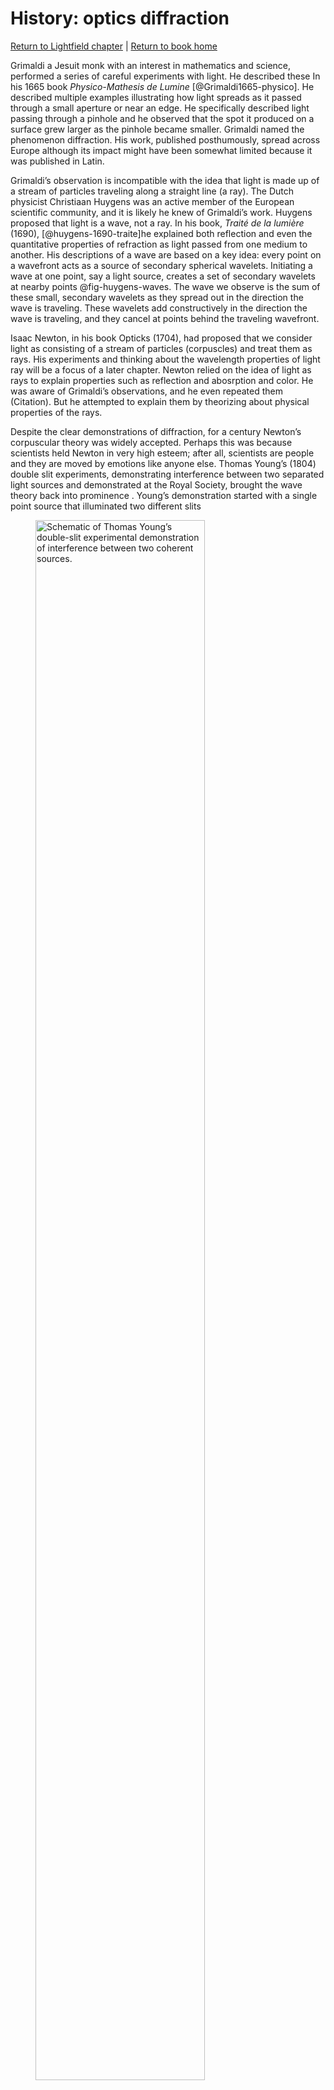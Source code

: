 # History: optics diffraction {#sec-history-diffraction .unnumbered}

[Return to Lightfield chapter](../chapters/lightfields.html) \| [Return to book home](../index.html)

Grimaldi a Jesuit monk with an interest in mathematics and science, performed a series of careful experiments with light. He described these In his 1665 book *Physico-Mathesis de Lumine* [@Grimaldi1665-physico]. He described multiple examples illustrating how light spreads as it passed through a small aperture or near an edge. He specifically described light passing through a pinhole and he observed that the spot it produced on a surface grew larger as the pinhole became smaller. Grimaldi named the phenomenon diffraction. His work, published posthumously, spread across Europe although its impact might have been somewhat limited because it was published in Latin.

Grimaldi's observation is incompatible with the idea that light is made up of a stream of particles traveling along a straight line (a ray). The Dutch physicist Christiaan Huygens was an active member of the European scientific community, and it is likely he knew of Grimaldi's work. Huygens proposed that light is a wave, not a ray. In his book, *Traité de la lumière* (1690), [@huygens-1690-traite]he explained both reflection and even the quantitative properties of refraction as light passed from one medium to another. His descriptions of a wave are based on a key idea: every point on a wavefront acts as a source of secondary spherical wavelets. Initiating a wave at one point, say a light source, creates a set of secondary wavelets at nearby points @fig-huygens-waves. The wave we observe is the sum of these small, secondary wavelets as they spread out in the direction the wave is traveling. These wavelets add constructively in the direction the wave is traveling, and they cancel at points behind the traveling wavefront.

Isaac Newton, in his book Opticks (1704), had proposed that we consider light as consisting of a stream of particles (corpuscles) and treat them as rays. His experiments and thinking about the wavelength properties of light ray will be a focus of a later chapter. Newton relied on the idea of light as rays to explain properties such as reflection and abosrption and color. He was aware of Grimaldi's observations, and he even repeated them (Citation). But he attempted to explain them by theorizing about physical properties of the rays.

Despite the clear demonstrations of diffraction, for a century Newton's corpuscular theory was widely accepted. Perhaps this was because scientists held Newton in very high esteem; after all, scientists are people and they are moved by emotions like anyone else. Thomas Young's (1804) double slit experiments, demonstrating interference between two separated light sources and demonstrated at the Royal Society, brought the wave theory back into prominence . Young's demonstration started with a single point source that illuminated two different slits

![Schematic of Thomas Young's double-slit experimental demonstration of interference between two coherent sources.](/images/lightfields/01-young-interference-0.png){#fig-young-doubleslit fig-align="center" width="80%"}

Because the two slits are illuminated by a common source, the wave theory would suggest that their wavefronts are coherent (in synchrony) with one another. The corpuscular theory, in contrast, would simply suggest that their are different particles headed to the two slits with no particular connection.

Young measured the image formed by the two slits, and he showed that it had a distinct spatial structure of light and dark bands. We can understand these bands as arising from the spatial summation of the coherent waves arising from the two slits. He understood this well, and the wave concept is illustrated in his original publication for the Royal Society.

As one might expect in science, there was resistance to the shift. It was the work of August Fresnel who provided a mathematical foundation for explaining Huygens' principle as well as additional experimental evidence (see Jenkins and White discussion on this point). Accepting the idea that light was a wave paved the way for Maxwell's unified theory of light, electric fields, and magnetic fields expressed in his famous equations describing the electromagnetic spectrum. These concepts and equations are the foundation of much physics and engineering. For more of the history, which is wonderful, click here.

Hindsight is much clearer than foresight, and in a way it is surprising that the wave theory was ignored for so long. Consider the simple experiment illustrated in Figure \autoref{fig:rays-waves}. The image shows a collimated source, perhaps created by a point source at some distance from a pinhole. According to the Newton's corpuscular theory (rays), a person standing to the side would not see the light: the rays would continue straight and none would arrive to the viewer's eyes (panel A). Yet a simple experiment reveals that the the pinhole light can be seen from the side, or indeed from many positions. The light emerging from the pinhole must be spreading in many directions (panel B). The pinhole reveals 'secondary wave source', just as Huygens theory said.

Ray tracing is a useful computer graphics for making images, and in some conditions when the aperture is large and a lens is inserted, the role of diffraction may not be a big factor. But for these small entrance pupils diffraction is a large effect.

The thin lens, thick lens and all that into Chapter 02 Optics. \## Diffraction: the phenomenon

Perfect for explaining which is larger, diffraction or the size of the hole. Short and clear. Robert Cruikshank. He has a direct calculation for when diffraction dominates the aperture size, and so forth. [YouTube video on diffraction](https://www.youtube.com/watch?v=Pxk9v7nWrYE)

There will be a historical discussion of Young, Huygens and Fresnel. And the business about the Poisson spot, I think, too. Formula. Lord Airy.

Here is a [ChatGPT discussion of the history](https://chatgpt.com/share/670e99a8-bd14-8002-bf46-3e23b748f868)

Light, like all electromagnetic waves, can interfere and spread when its path is restricted by physical boundaries.

Formally, diffraction can be described using the Huygens-Fresnel principle, which treats every point on a wavefront as a secondary source of spherical wavelets. As these wavelets propagate, they interfere with each other, producing the characteristic diffraction patterns. Diffraction is significant when the size of the aperture or obstacle is on the order of the wavelength of the light. The phenomenon is typically divided into Fresnel diffraction (near-field diffraction) and Fraunhofer diffraction (far-field diffraction), depending on the distance between the aperture and the observation point.

Diffraction is fundamental in engineering applications, especially in designing optical systems. It defines the diffraction limit of resolution in imaging systems, such as cameras and microscopes, and is exploited in technologies like diffraction gratings, which are used for spectral analysis by dispersing light based on wavelength. Understanding and managing diffraction effects is crucial in fields like telecommunications, laser optics, and antenna design.

The evolution of the understanding of light from a particle-based model to a wave-based model is a fascinating story that spans several centuries. Here’s a brief history highlighting key contributors like Newton, Young, Huygens, and Fresnel:

### Isaac Newton (1642–1727)

In the 17th century, Isaac Newton advocated the corpuscular theory of light, proposing that light consisted of tiny particles or "corpuscles." He based this theory on observations such as the rectilinear propagation of light (light traveling in straight lines) and phenomena like reflection and refraction. Newton's reputation and the success of his mathematical laws of motion helped make the particle theory dominant during his time.

### Christiaan Huygens (1629–1695)

Around the same period, Dutch physicist Christiaan Huygens proposed a wave theory of light in 1678, which he detailed in his book Traité de la lumière (1690). Huygens suggested that light behaves as a wave, explaining reflection and refraction through what is now known as Huygens' Principle. This principle posits that every point on a wavefront acts as a source of secondary wavelets, and the new wavefront is the envelope of these wavelets. However, because Newton's corpuscular theory was more widely accepted, Huygens' wave theory was largely overlooked.

### Thomas Young (1773–1829)

In 1801, English polymath Thomas Young conducted the famous double-slit experiment, which strongly supported the wave theory of light. In this experiment, light passing through two closely spaced slits produced an interference pattern of bright and dark fringes on a screen. This phenomenon could not be explained by the particle theory but was easily explained by the superposition of waves—light waves from each slit interfered constructively (producing bright fringes) or destructively (producing dark fringes).

Young's experiment was a major blow to the particle theory and revived interest in Huygens' wave theory.

### Augustin-Jean Fresnel (1788–1827)

Building on Huygens’ and Young’s work, French physicist Augustin-Jean Fresnel developed a comprehensive mathematical wave theory of light in the early 19th century. Fresnel provided a detailed analysis of wave interference, diffraction, and polarization, showing how light behaves as a transverse wave (with vibrations perpendicular to the direction of propagation). His work resolved many of the remaining questions about the behavior of light and solidified the wave theory as the dominant model.

One of Fresnel's key achievements was explaining the phenomenon of diffraction, especially with his use of Fresnel integrals to predict how light waves bend around obstacles. Fresnel’s work, combined with the empirical success of his wave-based predictions, definitively displaced Newton’s particle theory.

The story of Fresnel, Poisson, and the so-called Poisson's spot (or the Arago spot) is a famous and ironic episode in the history of physics, illustrating the power of scientific prediction and experimental validation.

## Background: Fresnel’s Wave Theory of Light

In the early 19th century, Augustin-Jean Fresnel was developing and advocating a comprehensive wave theory of light. Fresnel's work built on the wave theory of Christiaan Huygens and the interference experiments of Thomas Young. However, Fresnel faced stiff opposition from proponents of the particle theory of light, which was still widely accepted due to Newton’s authority.

In 1818, Fresnel submitted a paper on light diffraction to a competition held by the French Academy of Sciences. His theory relied on light behaving as a wave, and it successfully explained how light bends around obstacles and interferes to produce diffraction patterns. Among the judges reviewing his theory was Siméon Denis Poisson, a prominent French physicist and a strong supporter of the particle theory of light.

### Poisson’s Challenge

Poisson sought to disprove Fresnel’s wave theory by identifying what he thought was an absurd consequence of it. Using Fresnel’s mathematical model, Poisson calculated the behavior of light when it encounters a small circular object, such as a disk, blocking its path.

According to Fresnel's wave theory, light waves would bend around the edges of the disk and interfere constructively at the center of the shadow. Poisson pointed out that Fresnel’s theory predicted a bright spot at the very center of the shadow cast by the disk, where one would intuitively expect complete darkness. To Poisson, this seemed so absurd and counterintuitive that he believed it demonstrated the inadequacy of the wave theory of light.

### The Experiment by Arago

However, another judge on the committee, the physicist François Arago, took Poisson's prediction as a challenge to be tested experimentally, rather than dismissing it outright. Arago set up an experiment to observe the shadow cast by a small opaque disk with a distant point source of light.

To Poisson’s surprise, a bright spot did indeed appear at the center of the shadow, just as Fresnel’s wave theory predicted. This bright spot became known as the Poisson spot (sometimes called the Arago spot in honor of Arago’s experimental confirmation).

The observation of Poisson’s spot was a significant vindication of Fresnel’s wave theory of light. It not only confirmed a counterintuitive prediction of the theory but also dealt a blow to the corpuscular (particle) theory of light, which could not explain the phenomenon.

This episode was crucial in solidifying the wave theory of light in the scientific community. Fresnel's work, along with Arago’s experiment, helped shift the consensus away from Newton’s particle theory and towards the wave theory, which was later expanded upon by the electromagnetic theory of light by James Clerk Maxwell in the mid-19th century.

### James Clerk Maxwell (1831–1879)

The understanding of light as a wave reached a new height with the work of Scottish physicist James Clerk Maxwell. In the 1860s, Maxwell formulated the electromagnetic theory of light, showing that light is an electromagnetic wave composed of oscillating electric and magnetic fields. This unified light with the broader field of electromagnetism and explained why light propagates as a wave, further cementing the wave theory in physics.

### The Particle-Wave Duality (20th century)

Despite the triumph of the wave theory in the 19th century, the advent of quantum mechanics in the early 20th century revealed that light exhibits both wave-like and particle-like properties. Albert Einstein’s explanation of the photoelectric effect in 1905 showed that light also behaves as discrete packets of energy called photons, leading to the modern understanding of wave-particle duality.

https://chatgpt.com/share/670e99a8-bd14-8002-bf46-3e23b748f868

Huygens' principle indeed states that every point on a wavefront acts as a source of secondary spherical wavelets, and the new wavefront is the envelope of these wavelets. These secondary waves propagate in all directions, not just in the forward direction. However, the resulting wavefront that we observe is usually the forward-propagating part because of the constructive interference in the forward direction.

To clarify:

Huygens' Principle: Each point on a wavefront acts as a source of secondary spherical wavelets. These wavelets spread out in all directions (including backward), but typically, we only consider the forward-moving wavefront when calculating how waves propagate. Fresnel's Contribution: Fresnel extended Huygens' idea by incorporating interference. He showed that wavelets from different points can interfere constructively in the forward direction and destructively in other directions (such as backward), which is why the backward propagation is generally not observed.

In summary, while the secondary waves propagate in all directions (including backward), due to interference effects, only the forward-moving wavefront is usually significant.

Yes, the key to understanding why the backward-propagating waves interfere destructively lies in the nature of wave interference and the contributions of secondary wavelets over time.

When considering a plane wave:

Secondary waves in all directions: Each point on the wavefront emits secondary spherical wavelets, which propagate in all directions, including backward. However, the forward-propagating secondary wavelets interfere constructively to form the next forward-moving wavefront. Destructive interference behind the wave: Behind the wavefront, the contributions from the secondary wavelets interfere destructively. This happens because, in the backward direction, the phases of these wavelets do not align as perfectly as they do in the forward direction. Each secondary wavelet is emitted at a different point in space and time, so the waves that propagate backward are out of phase with each other and tend to cancel out. Constructive interference in front: In the forward direction, the secondary wavelets are more in phase, as they all originate from the same plane wavefront moving forward. The new wavefront forms at the envelope of these wavelets, resulting in constructive interference. The contributions from past wavelets add coherently to build the next forward wavefront.

In this way, the forward direction experiences constructive interference because the secondary wavelets reinforce each other, while the backward direction experiences destructive interference due to phase mismatches. Fresnel's explanation of interference provides the mathematical basis for this, where wavelets emitted earlier interact and interfere with those emitted later in such a way that only the forward-moving wavefront is significant.Yes, in a simulation based on Huygens' principle, the amplitude of the secondary wavelet emitted from each point on the wavefront at a given moment in time would indeed depend on the sum of contributions from all wavefronts at that point at that specific time.

Here’s a breakdown of how this works:

Secondary Wave Emission: Each point on the wavefront acts as a source of secondary spherical wavelets. These wavelets propagate outward from that point, with an amplitude that depends on the wavefront at that moment in time. Amplitude of Secondary Waves: The amplitude of the secondary wavelet at any given point is influenced by the total wavefront at that point in time. This means that the sum of the wavefront amplitudes from surrounding points (both from previous wavefronts and those forming at the same time) will determine the local amplitude at that point. Superposition Principle: The key idea here is superposition. At each moment in time, the total wave at any given point is the sum of the contributions from all wavefronts that reach that point. These contributions include both the current wavefront and past wavefronts that have interacted through constructive or destructive interference. Wavelet Amplitude: When you calculate the secondary wavelet emitted from a point on the wavefront, its amplitude is proportional to the instantaneous sum of all the wavefronts at that point. This sum incorporates contributions from wavelets emitted by other points on the wavefront, leading to constructive interference in the forward direction and destructive interference in other directions. Mathematically: If ( E(x,t) ) represents the electric field (or another wave quantity) at a point ( x ) at time ( t ), then the total wave at that point is the sum of all contributions from earlier times, according to the superposition principle. The amplitude of the secondary wavelet at that point will be proportional to this total wave at time ( t ), i.e., ( A(x,t) \propto \sum E(x_i,t_i) ), where ( x_i ) and ( t_i ) are positions and times of other wavelets contributing to the point.

In essence, each point is emitting a spherical wavelet whose amplitude is determined by the instantaneous state of the wavefronts at that point, which is the sum of contributions from past and current wavefronts. This results in the propagation of the overall wave, with constructive interference ahead and destructive interference behind.

## From Gemini, matches ChatGPT history

The Discovery of Interference and the Wave Theory of Light

The understanding of light as a wave phenomenon was a pivotal development in physics. This understanding emerged from a series of experiments and theoretical developments conducted over several centuries.

Early Ideas and Experiments Newton's Corpuscular Theory: Isaac Newton proposed a corpuscular theory of light in his Opticks (1704), suggesting that light was composed of tiny particles. While this theory could explain phenomena like reflection and refraction, it struggled to account for diffraction and interference. Huygens' Wave Theory Christian Huygens: In 1678, Christian Huygens proposed a wave theory of light. He suggested that light propagated through a medium called the "aether" as waves, similar to sound waves. Huygens' principle, which states that each point on a wavefront can be considered as a secondary source of spherical waves, was a crucial tool in understanding wave propagation. Young's Double-Slit Experiment Thomas Young: In 1801, Thomas Young conducted his famous double-slit experiment. He passed light through two narrow slits and observed the resulting pattern on a screen. The pattern showed alternating bright and dark fringes, which could only be explained by the interference of waves. This experiment provided strong evidence for the wave nature of light. Diffraction and the Wave Theory Diffraction: Diffraction is the bending of waves around obstacles or edges. It is a characteristic property of waves and was observed in light by Grimaldi in the 17th century. Young's double-slit experiment also involved diffraction, as the light waves spread out from the slits. Fresnel's Contributions: Augustin-Jean Fresnel, a French physicist, made significant contributions to the wave theory of light. He developed mathematical equations to describe diffraction and interference phenomena. Fresnel's work helped to solidify the wave theory of light and provided a quantitative framework for understanding these phenomena. Further Developments Electromagnetic Theory: In the 19th century, James Clerk Maxwell developed the electromagnetic theory, which unified electricity, magnetism, and light. Maxwell's equations predicted the existence of electromagnetic waves that traveled at the speed of light. These waves were later confirmed experimentally by Heinrich Hertz.

The discovery of interference and the development of the wave theory of light marked a turning point in our understanding of the nature of light. While Newton's corpuscular theory had dominated for over a century, the experimental evidence provided by Young and others, combined with the theoretical work of Huygens, Fresnel, and Maxwell, established the wave nature of light as the prevailing paradigm.

You're absolutely right—Francesco Maria Grimaldi is credited with the first recorded observations of diffraction of light. He performed experiments in the 1660s and described how light bends around obstacles and produces fringes, a phenomenon he called diffraction. Grimaldi's observations were published posthumously in his work Physico-Mathesis de Lumine, Coloribus, et Iride (1665), where he carefully documented this bending of light.

Did Huygens Demonstrate Diffraction?

Christiaan Huygens did not experimentally demonstrate diffraction himself. In fact, his work focused more on explaining phenomena like reflection, refraction, and double refraction in terms of his wavefront theory. His theory, especially through the use of the concept of secondary wavelets, laid the groundwork for understanding diffraction later on, but Huygens did not provide a detailed analysis or experimental evidence of diffraction.

Huygens' wave theory was primarily focused on explaining how light behaves when passing through different media, and he successfully derived Snell's law for refraction using his principle of secondary wavelets. He did not directly address diffraction in his major works like Traité de la lumière (1690), and it is unlikely that he had a fully developed explanation for the phenomenon at the time.

## Did Huygens Know About Grimaldi?

Huygens most likely knew about Grimaldi's work. Grimaldi's book Physico-Mathesis de Lumine was published in 1665, and the ideas spread across Europe. Huygens was an active member of the scientific community and would have been aware of contemporary developments in optics. Additionally, Huygens' treatise on light was published in 1690, long after Grimaldi's discoveries had become known.

However, even though Huygens probably knew about Grimaldi’s experiments with diffraction, he did not integrate diffraction into his wave theory in a detailed way. It wasn't until the early 19th century, with the work of Thomas Young and Augustin-Jean Fresnel, that diffraction was fully explained within the framework of wave theory.

Summary of Contributions: Grimaldi (1665): First experimentally observed and documented diffraction. Huygens (1690): Proposed the wave theory of light and explained reflection and refraction using the concept of wavefronts and secondary wavelets but did not experimentally demonstrate diffraction. Young and Fresnel (19th century): Developed a complete explanation of diffraction and interference, which solidified the wave theory of light.

So, while Huygens was aware of Grimaldi’s work, diffraction was not a central part of his own contributions to optics.

## Grimaldi's work

Francesco Maria Grimaldi, an Italian Jesuit physicist, made crucial early contributions to the study of light and diffraction. His observations, published posthumously in his book "Physico-mathesis de lumine, coloribus, et iride" (Physical-Mathematical Treatise on Light, Colors, and the Rainbow) in 1665, were the first recorded observations of diffraction, a phenomenon that he named and described in detail. Grimaldi's work laid the groundwork for future developments in wave theory, even though the concept of light as a wave was not fully developed in his time.

Here are the key experimental observations and findings about light and diffraction that Grimaldi described in his book:

1.  Discovery and Naming of Diffraction: Grimaldi coined the term "diffraction" (from the Latin "diffringere," meaning "to break apart") to describe the bending of light when it passes near the edges of an obstacle or through a small aperture. He noticed that light, instead of traveling in perfectly straight lines as expected by classical geometric optics, would spread out when passing through small slits or near obstacles. He observed that the light deviated from its rectilinear path, producing a pattern of light and shadow that couldn't be explained by simple reflection or refraction.
2.  Light Spreads Beyond Geometric Shadows: One of Grimaldi’s most important observations was that light, after passing through a small aperture or around an obstacle, spread into the regions that should have been in shadow according to the rules of geometric optics. He conducted experiments where light was passed through a narrow slit or around the edge of an opaque object, and he noticed that some light appeared beyond the expected boundary of the shadow, indicating a bending or spreading of light into the geometrical shadow region. This contradicted the purely rectilinear propagation of light that was assumed by Newton’s corpuscular theory, which would predict sharp shadows with no light in the geometrical shadow region.
3.  Interference Patterns: Grimaldi observed bright and dark bands near the edges of shadows, which indicated that light was not simply spreading out, but that it was also interacting in a complex way. These bands are now recognized as interference patterns, a phenomenon that would later be fully explained by wave theory. He noticed that the edges of shadows produced by diffracted light were not sharp but instead featured alternating bright and dark fringes, which suggested that light was somehow interfering with itself. These fringes were caused by the constructive and destructive interference of light waves—a concept that was not yet understood during Grimaldi's time.
4.  Color Effects: Grimaldi also observed that light passing through small apertures or around obstacles could produce colored fringes near the edges of the illuminated regions, though his understanding of color was not fully developed. He noted that the diffraction fringes exhibited different colors under certain conditions, adding complexity to the phenomenon. He speculated that the colors could be linked to the interactions of light with the aperture or obstacle, although his explanation was incomplete by modern standards.
5.  Experiments with Apertures and Obstacles: Grimaldi performed a series of experiments using small holes, slits, and obstacles. In one such experiment, he allowed sunlight to pass through a very small hole in a screen and observed that the light formed an image of a circular or oval shape on the opposite wall. The resulting light pattern wasn’t a simple spot but rather exhibited a diffraction pattern, with light spreading out from the central beam. He also found that the size of the hole affected the degree of diffraction, with smaller holes producing more pronounced spreading. Similarly, he observed light bending around small objects (like needles or threads), where the light did not simply cast a shadow but instead produced fringes around the edges of the shadow.
6.  Wave-like Behavior: Though Grimaldi did not explicitly propose a wave theory of light, his observations strongly hinted at wave-like behavior. The bending of light around obstacles and the appearance of interference fringes were phenomena that could only be fully explained by a wave-based model, which came later with the work of Huygens and Fresnel.
7.  Interaction of Multiple Beams of Light: Grimaldi also experimented with multiple light sources and noticed that when two beams of light crossed each other, they did not "block" each other or collide as one might expect if light were composed of particles. This observation suggested that light was not behaving like solid particles and hinted at the possibility of light waves passing through one another without interaction. Grimaldi’s Legacy:

Grimaldi’s work on diffraction was ahead of its time. Although he did not propose a complete theoretical framework for his observations, his experiments were the first to systematically document diffraction, and they provided compelling evidence that light behaved in ways that couldn’t be fully explained by the prevailing corpuscular theory of light. His observations of light bending, producing fringes, and spreading into shadow regions would later be critical for the development of the wave theory of light.

### Why Was Grimaldi’s Work Overlooked?

Despite the significance of Grimaldi's experiments, his work did not gain immediate widespread recognition. There are several reasons for this:

Newton’s Dominance: Newton’s corpuscular theory of light, published a few decades later, became the dominant explanation for optical phenomena in the 18th century. Newton’s authority in the scientific world overshadowed alternative views, including Grimaldi’s diffraction experiments. Limited Dissemination: Grimaldi’s work was published posthumously and in Latin, which limited its immediate influence in the broader European scientific community. It took time for his results to be known and appreciated by other scientists. Incomplete Theoretical Framework: Grimaldi’s work lacked a comprehensive theoretical framework to explain diffraction. He observed and documented the phenomena, but the wave theory of light had not yet been fully developed, leaving his observations as empirical findings without a solid theoretical foundation. Conclusion:

Francesco Grimaldi’s book on optics documented some of the earliest and most accurate observations of diffraction, the spreading of light into shadow regions, and the appearance of interference fringes. These findings were crucial to the eventual development of the wave theory of light but were not fully appreciated in Grimaldi’s lifetime due to the dominance of Newton’s corpuscular theory and the incomplete theoretical understanding of light in his time. His work, however, laid the foundation for later breakthroughs by Huygens, Young, and Fresnel, who would use these phenomena to build the case for the wave nature of light.